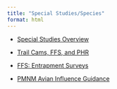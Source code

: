 ```yaml
---
title: "Special Studies/Species"
format: html
---
```


-   [Special Studies Overview](https://docs.google.com/document/d/1R2RFcocrGZjZAdWhZFZkZ38busIW0CL1LFYiDkN18MU/edit?usp=sharing){.external target="_blank"}

-   [Trail Cams, FFS, and PHR](https://docs.google.com/document/d/1YVgjg3bKP2eaWao40FhwaE1JxwueOasDGxoHRVWygBQ/edit?usp=sharing){.external target="_blank"}

-   [FFS: Entrapment Surveys](https://docs.google.com/document/d/1o0uvojGZ0D5Xjdr8bRvXPnm4n94zeLkx_Cfocbz8EMI/edit?usp=sharing){.external target="_blank"}

-   [PMNM Avian Influence Guidance](https://docs.google.com/document/d/1C0krtPpufP6KX--c5-xhtopi81wGLJpaJ5mMfgyuPag/edit?usp=drive_link){.external target="_blank"}
